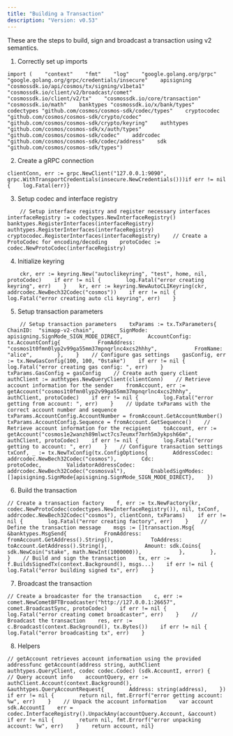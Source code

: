 ```yaml
---
title: "Building a Transaction"
description: "Version: v0.53"
---
```


These are the steps to build, sign and broadcast a transaction using v2 semantics.

1. Correctly set up imports

```
import (    "context"    "fmt"    "log"    "google.golang.org/grpc"    "google.golang.org/grpc/credentials/insecure"    apisigning "cosmossdk.io/api/cosmos/tx/signing/v1beta1"    "cosmossdk.io/client/v2/broadcast/comet"    "cosmossdk.io/client/v2/tx"    "cosmossdk.io/core/transaction"    "cosmossdk.io/math"    banktypes "cosmossdk.io/x/bank/types"    codectypes "github.com/cosmos/cosmos-sdk/codec/types"    cryptocodec "github.com/cosmos/cosmos-sdk/crypto/codec"    "github.com/cosmos/cosmos-sdk/crypto/keyring"    authtypes "github.com/cosmos/cosmos-sdk/x/auth/types"    "github.com/cosmos/cosmos-sdk/codec"    addrcodec "github.com/cosmos/cosmos-sdk/codec/address"    sdk "github.com/cosmos/cosmos-sdk/types")
```

2. Create a gRPC connection

```
clientConn, err := grpc.NewClient("127.0.0.1:9090", grpc.WithTransportCredentials(insecure.NewCredentials()))if err != nil {    log.Fatal(err)}
```

3. Setup codec and interface registry

```
    // Setup interface registry and register necessary interfaces    interfaceRegistry := codectypes.NewInterfaceRegistry()    banktypes.RegisterInterfaces(interfaceRegistry)    authtypes.RegisterInterfaces(interfaceRegistry)    cryptocodec.RegisterInterfaces(interfaceRegistry)    // Create a ProtoCodec for encoding/decoding    protoCodec := codec.NewProtoCodec(interfaceRegistry)
```

4. Initialize keyring

```
    ckr, err := keyring.New("autoclikeyring", "test", home, nil, protoCodec)    if err != nil {        log.Fatal("error creating keyring", err)    }    kr, err := keyring.NewAutoCLIKeyring(ckr, addrcodec.NewBech32Codec("cosmos"))    if err != nil {        log.Fatal("error creating auto cli keyring", err)    }
```

5. Setup transaction parameters

```
    // Setup transaction parameters    txParams := tx.TxParameters{        ChainID:  "simapp-v2-chain",        SignMode: apisigning.SignMode_SIGN_MODE_DIRECT,        AccountConfig: tx.AccountConfig{            FromAddress: "cosmos1t0fmn0lyp2v99ga55mm37mpnqrlnc4xcs2hhhy",            FromName:    "alice",        },    }    // Configure gas settings    gasConfig, err := tx.NewGasConfig(100, 100, "0stake")    if err != nil {        log.Fatal("error creating gas config: ", err)    }    txParams.GasConfig = gasConfig    // Create auth query client    authClient := authtypes.NewQueryClient(clientConn)    // Retrieve account information for the sender    fromAccount, err := getAccount("cosmos1t0fmn0lyp2v99ga55mm37mpnqrlnc4xcs2hhhy", authClient, protoCodec)    if err != nil {        log.Fatal("error getting from account: ", err)    }    // Update txParams with the correct account number and sequence    txParams.AccountConfig.AccountNumber = fromAccount.GetAccountNumber()    txParams.AccountConfig.Sequence = fromAccount.GetSequence()    // Retrieve account information for the recipient    toAccount, err := getAccount("cosmos1e2wanzh89mlwct7cs7eumxf7mrh5m3ykpsh66m", authClient, protoCodec)    if err != nil {        log.Fatal("error getting to account: ", err)    }    // Configure transaction settings    txConf, _ := tx.NewTxConfig(tx.ConfigOptions{        AddressCodec:          addrcodec.NewBech32Codec("cosmos"),        Cdc:                   protoCodec,        ValidatorAddressCodec: addrcodec.NewBech32Codec("cosmosval"),        EnabledSignModes:      []apisigning.SignMode{apisigning.SignMode_SIGN_MODE_DIRECT},    })
```

6. Build the transaction

```
// Create a transaction factory    f, err := tx.NewFactory(kr, codec.NewProtoCodec(codectypes.NewInterfaceRegistry()), nil, txConf, addrcodec.NewBech32Codec("cosmos"), clientConn, txParams)    if err != nil {        log.Fatal("error creating factory", err)    }    // Define the transaction message    msgs := []transaction.Msg{        &banktypes.MsgSend{            FromAddress: fromAccount.GetAddress().String(),            ToAddress:   toAccount.GetAddress().String(),            Amount: sdk.Coins{                sdk.NewCoin("stake", math.NewInt(1000000)),            },        },    }    // Build and sign the transaction    tx, err := f.BuildsSignedTx(context.Background(), msgs...)    if err != nil {        log.Fatal("error building signed tx", err)    }
```

7. Broadcast the transaction

```
// Create a broadcaster for the transaction    c, err := comet.NewCometBFTBroadcaster("http://127.0.0.1:26657", comet.BroadcastSync, protoCodec)    if err != nil {        log.Fatal("error creating comet broadcaster", err)    }    // Broadcast the transaction    res, err := c.Broadcast(context.Background(), tx.Bytes())    if err != nil {        log.Fatal("error broadcasting tx", err)    }
```

8. Helpers

```
// getAccount retrieves account information using the provided addressfunc getAccount(address string, authClient authtypes.QueryClient, codec codec.Codec) (sdk.AccountI, error) {    // Query account info    accountQuery, err := authClient.Account(context.Background(), &authtypes.QueryAccountRequest{        Address: string(address),    })    if err != nil {        return nil, fmt.Errorf("error getting account: %w", err)    }    // Unpack the account information    var account sdk.AccountI    err = codec.InterfaceRegistry().UnpackAny(accountQuery.Account, &account)    if err != nil {        return nil, fmt.Errorf("error unpacking account: %w", err)    }    return account, nil}
```
